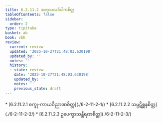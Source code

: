 ```yaml
---
title: 6.2.11.2 အကုသလဝိပါကစိတ္တ
tableOfContents: false
sidebar:
  order: 2
type: tipitaka
basket: ab
book: vbh
review:
  current: review
  updated: '2025-10-27T21:48:03.630198'
  updated_by: ''
  notes: ''
  history:
  - state: review
    date: '2025-10-27T21:48:03.630198'
    updated_by: ''
    notes: ''
    previous_state: draft
---
```



<ReviewStatus review={frontmatter.review} showDetails={true} />

<HypothesisAnnotation frontmatter={frontmatter} />

<DynamicBreadcrumb />



<TableOfContents book="vbh" section="6.2.11.2">
* [6.2.11.2.1 စက္ခု-ကာယဝိညာဏစိတ္တ](./6-2-11-2-1/)
* [6.2.11.2.2 သမ္ပဋိစ္ဆနစိတ္တ](./6-2-11-2-2/)
* [6.2.11.2.3 ဥပေက္ခာသန္တီရဏစိတ္တ](./6-2-11-2-3/)
</TableOfContents>